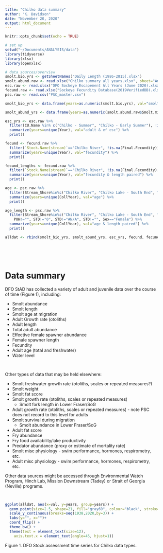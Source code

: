 ```yaml
---
title: "Chilko data summary"
author: "K. Davidson"
date: "November 20, 2020"
output: html_document
---
```


```r
knitr::opts_chunk$set(echo = TRUE)

# set up
setwd("~/Documents/ANALYSIS/data")
library(tidyverse)
library(xlsx)
library(openxlsx)

# data sources/overview 
smolt.bio.yrs <- getSheetNames("Daily Length (1986-2015).xlsx")
smolt.abund.raw <- read.xlsx("Chilko summary all years.xlsx", sheet="Annual outmigration")
esc.raw <- read.xlsx("DFO Sockeye Escapement All Years (June 2020).xlsx", sheet="SKAll")
fecund.raw <- read.xlsx("Sockeye Fecundity Database(2019VerifiedBB).xlsx", sheet="Data")
psc.raw <- read.csv("PSC_master.csv")
```

```r
smolt_bio_yrs <- data.frame(years=as.numeric(smolt.bio.yrs), val="smolt biodata")

smolt_abund_yrs <- data.frame(years=as.numeric(smolt.abund.raw$Smolt.migration.year[1:68]), val="smolt abundance")

esc_yrs <- esc.raw %>% 
  filter(CU.Name %in% c("Chilko - Summer", "Chilko - Early Summer"), !is.na(Total), !is.na(eff_fem)) %>%
  summarize(years=unique(Year), val="adult & ef esc") %>% 
  print()

fecund <- fecund.raw %>%
  filter(`Stock.Name(stream)`=="Chilko River", !is.na(Final.Fecundity)) %>%
  summarize(years=unique(Year), val="fecundity") %>% 
  print()

fecund_lengths <- fecund.raw %>% 
  filter(`Stock.Name(stream)`=="Chilko River", !is.na(Final.Fecundity), !is.na(Std.Length), Std.Length!=0.0) %>% 
  summarize(years=unique(Year), val="fecundity & length paired") %>%
  print()

age <- psc.raw %>% 
  filter(Stream_Shore%in%c("Chilko River", "Chilko Lake - South End", "Chilko Lake - North End"), TotalAge>=3, TotalAge<=5, Sex=="Female") %>% 
  summarize(years=unique(CollYear), val="age") %>% 
  print()

age_length <- psc.raw %>%
  filter(Stream_Shore%in%c("Chilko River", "Chilko Lake - South End", "Chilko Lake - North End"), TotalAge>=3, TotalAge<=5, POH!="0", POH!="#N/A",
    POH!="", STD!="0", STD!="#N/A", STD!="", Sex=="Female") %>% 
  summarize(years=unique(CollYear), val="age & length paired") %>%
  print()

alldat <- rbind(smolt_bio_yrs, smolt_abund_yrs, esc_yrs, fecund, fecund_lengths, age, age_length)
```

<br>

<br>

# Data summary #

DFO StAD has collected a variety of adult and juvenile data over the course of time (Figure 1), including:   

* Smolt abundance
* Smolt length
* Smolt age at migration
* Adult Growth rate (otoliths)
* Adult length
* Total adult abundance
* Effective female spawner abundance
* Female spawner length
* Fecundity
* Adult age (total and freshwater)
* Water level

<br>   

Other types of data that may be held elsewhere: 

* Smolt freshwater growth rate (otoliths, scales or repeated measures?)
* Smolt weight
* Smolt fat score
* Smolt growth rate (otoliths, scales or repeated measures) 
    - Smolt fork length in Lower Fraser/SoG
* Adult growth rate (otoliths, scales or repeated measures) - note PSC does not record to this level for adults
* Smolt survival during migration
    - Smolt abundance in Lower Fraser/SoG
* Adult fat score
* Fry abundance
* Fry food availability/lake productivity
* Predator abundance (proxy or estimate of mortality rate)
* Smolt misc physiology - swim performance, hormones, respirometry, etc.
* Adult misc physiology - swim performance, hormones, respirometry, etc.

Other data sources might be accessed through Environmental Watch Program, Hinch Lab, Mission Downstream (Tadey) or Strait of Georgia (Neville) programs.

<br>

```r
ggplot(alldat, aes(x=val, y=years, group=years)) +
  geom_point(size=2.5, shape=21, fill="gray60", colour="black", stroke=1) +
  scale_y_continuous(breaks=seq(1938,2020,by=3)) +
  labs(y="", x="")+
  coord_flip() +
  theme_bw() +
  theme(text = element_text(size=12),
    axis.text.x = element_text(angle=45, hjust=1))
```

Figure 1. DFO Stock assessment time series for Chilko data types.










